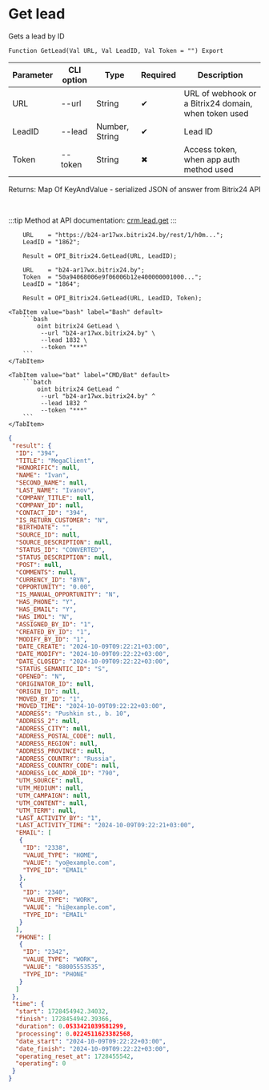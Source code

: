 ﻿---
sidebar_position: 3
description: Get lead and other functions to work with Bitrix24 in the Open Integration Package, a free open-source integration library for 1C:Enterprise 8, OneScript and CLI
keywords: [1C, 1С, 1С:Enterprise, 1С:Enterprise 8.3, API, Integration, Services, Exchange, OneScript, CLI, Bitrix24]
---


# Get lead
 Gets a lead by ID



`Function GetLead(Val URL, Val LeadID, Val Token = "") Export`

  | Parameter | CLI option | Type | Required | Description |
  |-|-|-|-|-|
  | URL | --url | String | &#x2714; | URL of webhook or a Bitrix24 domain, when token used |
  | LeadID | --lead | Number, String | &#x2714; | Lead ID |
  | Token | --token | String | &#x2716; | Access token, when app auth method used |

  
  Returns:  Map Of KeyAndValue - serialized JSON of answer from Bitrix24 API

<br/>

:::tip
Method at API documentation: [crm.lead.get](https://dev.1c-bitrix.ru/rest_help/crm/leads/crm_lead_get.php)
:::
<br/>



```bsl title="1C:Enterprise/OneScript code example"
    URL    = "https://b24-ar17wx.bitrix24.by/rest/1/h0m...";
    LeadID = "1862";

    Result = OPI_Bitrix24.GetLead(URL, LeadID);

    URL    = "b24-ar17wx.bitrix24.by";
    Token  = "50a94068006e9f06006b12e400000001000...";
    LeadID = "1864";

    Result = OPI_Bitrix24.GetLead(URL, LeadID, Token);
```
 

 <Tabs>
  
    <TabItem value="bash" label="Bash" default>
        ```bash
            oint bitrix24 GetLead \
             --url "b24-ar17wx.bitrix24.by" \
             --lead 1832 \
             --token "***"
        ```
    </TabItem>
  
    <TabItem value="bat" label="CMD/Bat" default>
        ```batch
            oint bitrix24 GetLead ^
             --url "b24-ar17wx.bitrix24.by" ^
             --lead 1832 ^
             --token "***"
        ```
    </TabItem>
</Tabs>


```json title="Result"
{
 "result": {
  "ID": "394",
  "TITLE": "MegaClient",
  "HONORIFIC": null,
  "NAME": "Ivan",
  "SECOND_NAME": null,
  "LAST_NAME": "Ivanov",
  "COMPANY_TITLE": null,
  "COMPANY_ID": null,
  "CONTACT_ID": "394",
  "IS_RETURN_CUSTOMER": "N",
  "BIRTHDATE": "",
  "SOURCE_ID": null,
  "SOURCE_DESCRIPTION": null,
  "STATUS_ID": "CONVERTED",
  "STATUS_DESCRIPTION": null,
  "POST": null,
  "COMMENTS": null,
  "CURRENCY_ID": "BYN",
  "OPPORTUNITY": "0.00",
  "IS_MANUAL_OPPORTUNITY": "N",
  "HAS_PHONE": "Y",
  "HAS_EMAIL": "Y",
  "HAS_IMOL": "N",
  "ASSIGNED_BY_ID": "1",
  "CREATED_BY_ID": "1",
  "MODIFY_BY_ID": "1",
  "DATE_CREATE": "2024-10-09T09:22:21+03:00",
  "DATE_MODIFY": "2024-10-09T09:22:22+03:00",
  "DATE_CLOSED": "2024-10-09T09:22:22+03:00",
  "STATUS_SEMANTIC_ID": "S",
  "OPENED": "N",
  "ORIGINATOR_ID": null,
  "ORIGIN_ID": null,
  "MOVED_BY_ID": "1",
  "MOVED_TIME": "2024-10-09T09:22:22+03:00",
  "ADDRESS": "Pushkin st., b. 10",
  "ADDRESS_2": null,
  "ADDRESS_CITY": null,
  "ADDRESS_POSTAL_CODE": null,
  "ADDRESS_REGION": null,
  "ADDRESS_PROVINCE": null,
  "ADDRESS_COUNTRY": "Russia",
  "ADDRESS_COUNTRY_CODE": null,
  "ADDRESS_LOC_ADDR_ID": "790",
  "UTM_SOURCE": null,
  "UTM_MEDIUM": null,
  "UTM_CAMPAIGN": null,
  "UTM_CONTENT": null,
  "UTM_TERM": null,
  "LAST_ACTIVITY_BY": "1",
  "LAST_ACTIVITY_TIME": "2024-10-09T09:22:21+03:00",
  "EMAIL": [
   {
    "ID": "2338",
    "VALUE_TYPE": "HOME",
    "VALUE": "yo@example.com",
    "TYPE_ID": "EMAIL"
   },
   {
    "ID": "2340",
    "VALUE_TYPE": "WORK",
    "VALUE": "hi@example.com",
    "TYPE_ID": "EMAIL"
   }
  ],
  "PHONE": [
   {
    "ID": "2342",
    "VALUE_TYPE": "WORK",
    "VALUE": "88005553535",
    "TYPE_ID": "PHONE"
   }
  ]
 },
 "time": {
  "start": 1728454942.34032,
  "finish": 1728454942.39366,
  "duration": 0.0533421039581299,
  "processing": 0.0224511623382568,
  "date_start": "2024-10-09T09:22:22+03:00",
  "date_finish": "2024-10-09T09:22:22+03:00",
  "operating_reset_at": 1728455542,
  "operating": 0
 }
}
```
